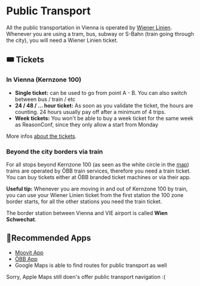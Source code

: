 # Public Transport

All the public transportation in Vienna is operated by [Wiener Linien](https://www.wienerlinien.at/).
Whenever you are using a tram, bus, subway or S-Bahn (train going through the city), you will need a Wiener Linien ticket.

## 🎟 Tickets

### In Vienna (Kernzone 100)

- **Single ticket:** can be used to go from point A - B. You can also switch between bus / train / etc
- **24 / 48 / ... hour ticket:** As soon as you validate the ticket, the hours are counting. 24 hours usually pay off after a minimum of 4 trips.
- **Week tickets:** You won't be able to buy a week ticket for the same week as ReasonConf, since they only allow a start from Monday

More infos [about the tickets](https://www.wienerlinien.at/eportal3/ep/channelView.do/pageTypeId/66533/channelId/-2000544).

### Beyond the city borders via train

For all stops beyond Kernzone 100 (as seen as the white circle in the [map]($tarifezonesHref))
trains are operated by ÖBB train services, therefore you need a train ticket.
You can buy tickets either at ÖBB branded ticket machines or via their app.

**Useful tip:** Whenever you are moving in and out of Kernzone 100 by train, you can use your Wiener Linien ticket from the first station
the 100 zone border starts, for all the other stations you need the train ticket.

The border station between Vienna and VIE airport is called **Wien Schwechat**.

## 📱Recommended Apps

- [Moovit App](https://moovitapp.com)
- [ÖBB App](http://www.oebb.at/en/angebote-ermaessigungen/oebb-app)
- Google Maps is able to find routes for public transport as well

Sorry, Apple Maps still doen's offer public transport navigation :(
